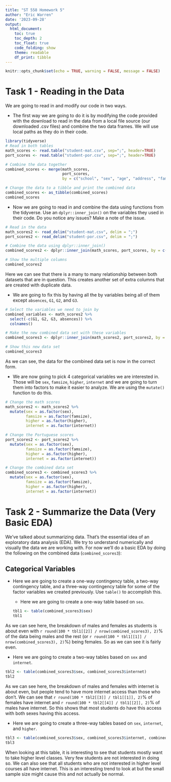 ```yaml
---
title: "ST 558 Homework 5"
author: "Eric Warren"
date: '2023-09-28'
output: 
  html_document:
    toc: true
    toc_depth: 2
    toc_float: true
    code_folding: show
    theme: readable
    df_print: tibble
---
```


```r
knitr::opts_chunk$set(echo = TRUE, warning = FALSE, message = FALSE)
```

# Task 1 - Reading in the Data

We are going to read in and modify our code in two ways.

- The first way we are going to do it is by modifying the code provided with the download to read in the data from a local file source (our downloaded .csv files) and combine the two data frames. We will use local paths as they do in their code.
```r
library(tidyverse)
# Read in both tables
math_scores <- read.table("student-mat.csv", sep=";", header=TRUE)
port_scores <- read.table("student-por.csv", sep=";", header=TRUE)

# Combine the data together
combined_scores <- merge(math_scores, 
                         port_scores, 
                         by = c("school", "sex", "age", "address", "famsize", "Pstatus", "Medu", "Fedu", "Mjob", "Fjob", "reason", "nursery", "internet"))

# Change the data to a tibble and print the combined data
combined_scores <- as_tibble(combined_scores)
combined_scores
```

- Now we are going to read in and combine the data using functions from the tidyverse. Use an `dplyr::inner_join()` on the variables they used in their code. Do you notice any issues? Make a note of the issue.
```r
# Read in the data
math_scores2 <- read_delim("student-mat.csv", delim = ";")
port_scores2 <- read_delim("student-por.csv", delim = ";")

# Combine the data using dplyr::inner_join()
combined_scores2 <- dplyr::inner_join(math_scores, port_scores, by = c("school", "sex", "age", "address", "famsize", "Pstatus", "Medu", "Fedu", "Mjob", "Fjob", "reason", "nursery", "internet"))

# Show the multiple columns
combined_scores2
```

Here we can see that there is a many to many relationship between both datasets that are in question. This creates another set of extra columns that are created with duplicate data. 

- We are going to fix this by having all the by variables being all of them except `absences`, `G1`, `G2`, and `G3`.
```r
# Select the variables we need to join by
combined_variables <- math_scores2 %>% 
  select(-c(G1, G2, G3, absences)) %>%
  colnames()

# Make the new combined data set with these variables
combined_scores3 <- dplyr::inner_join(math_scores2, port_scores2, by = combined_variables)

# Show this new data set
combined_scores3
```

As we can see, the data for the combined data set is now in the correct form. 

- We are now going to pick 4 categorical variables we are interested in. Those will be `sex`, `famsize`, `higher`, `internet` and we are going to turn them into factors to make it easier to analyze. We are using the `mutate()` function to do this.
```r
# Change the math scores
math_scores2 <- math_scores2 %>%
  mutate(sex = as.factor(sex),
         famsize = as.factor(famsize),
         higher = as.factor(higher),
         internet = as.factor(internet))

# Change the Portuguese scores
port_scores2 <- port_scores2 %>%
  mutate(sex = as.factor(sex),
         famsize = as.factor(famsize),
         higher = as.factor(higher),
         internet = as.factor(internet))

# Change the combined data set
combined_scores3 <- combined_scores3 %>%
  mutate(sex = as.factor(sex),
         famsize = as.factor(famsize),
         higher = as.factor(higher),
         internet = as.factor(internet))
```

# Task 2 - Summarize the Data (Very Basic EDA)

We’ve talked about summarizing data. That’s the essential idea of an exploratory data analysis (EDA). We try to understand numerically and visually the data we are working with. For now we’ll do a basic EDA by doing the following on the combined data (`combined_scores3`):

## Categorical Variables

- Here we are going to create a one-way contingency table, a two-way contingency table, and a three-way contingency table for some of the factor variables we created previously. Use `table()` to accomplish this. 

  - Here we are going to create a one-way table based on `sex`.
```r
tbl1 <- table(combined_scores3$sex)
tbl1
```

As we can see here, the breakdown of males and females as students is about even with `r round(100 * tbl1[[2]] / nrow(combined_scores3), 2)`% of the data being males and the rest (or `r round(100 * tbl1[[1]] / nrow(combined_scores3), 2)`%) being females. So as we can see it is fairly even.

  - Here we are going to create a two-way tables based on `sex` and `internet`.
```r
tbl2 <- table(combined_scores3$sex, combined_scores3$internet)
tbl2
```

As we can see here, the breakdown of males and females with internet is about even, but people tend to have more internet access than those who don't. We can see that `r round(100 * tbl2[[3]] / tbl1[[1]], 2)`% of females have internet and `r round(100 * tbl2[[4]] / tbl1[[2]], 2)`% of males have internet. So this shows that most students do have this access with both sexes having this access.

  - Here we are going to create a three-way tables based on `sex`, `internet`, and `higher`.
```r
tbl3 <- table(combined_scores3$sex, combined_scores3$internet, combined_scores3$higher)
tbl3
```

When looking at this table, it is interesting to see that students mostly want to take higher level classes. Very few students are not interested in doing so. We can also see that all students who are not interested in higher level courses all have internet. This is an interesting trend to look at but the small sample size might cause this and not actually be normal.

